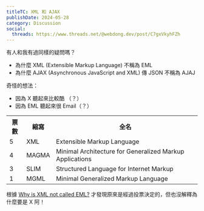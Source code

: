 ```yaml
---
titleTC: XML 和 AJAX
publishDate: 2024-05-28
category: Discussion
social:
  threads: https://www.threads.net/@webdong.dev/post/C7gxVkyhFZh
---
```


有人和我有過同樣的疑問嗎？

- 為什麼 XML (Extensible Markup Language) 不稱為 EML
- 為什麼 AJAX (Asynchronous JavaScript and XML) 傳 JSON 不稱為 AJAJ

奇怪的想法：

- 因為 X 聽起來比較酷 （？）
- 因為 EML 聽起來很 Email（？）

<table>
  <tr>
    <th>票數</th>
    <th>縮寫</th>
    <th>全名</th>
  </tr>
  <tr>
    <td>5</td>
    <td>XML</td>
    <td>Extensible Markup Language</td>
  </tr>
  <tr>
    <td>4</td>
    <td>MAGMA</td>
    <td>Minimal Architecture for Generalized Markup Applications</td>
  </tr>
  <tr>
    <td>3</td>
    <td>SLIM</td>
    <td>Structured Language for Internet Markup</td>
  </tr>
  <tr>
    <td>1</td>
    <td>MGML</td>
    <td>Minimal Generalized Markup Language</td>
  </tr>
</table>

根據 [Why is XML not called EML?](https://softwareengineering.stackexchange.com/questions/88405/why-is-xml-not-called-eml) 才發現原來是經過投票決定的，但也沒解釋為什麼要是 X 阿！

